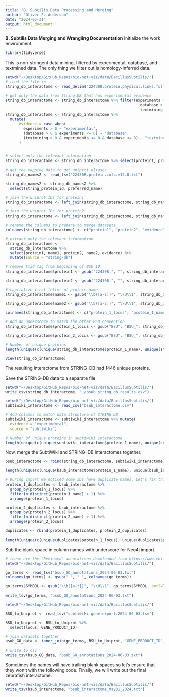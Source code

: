 ```yaml
---
title: "B. Subtilis Data Processing and Merging"
author: "Oliver F. Anderson"
date: "2024-05-31"
output: html_document
---
```


**B. Subtilis Data Merging and Wrangling Documentation**
Initialize the work environment.
```r
library(tidyverse)
```

This is non-stringent data mining, filtered by experimental, database, and textmined data. The only thing we filter out is homology-inferred data.
```r
setwd("~/Desktop/GitHub_Repos/bio-net-viz/data/BacillusSubtilis/")
# read the file in
string_db_interactome <- read_delim("224308.protein.physical.links.full.v12.0.txt", delim = " ")

# get only the data from String-DB that has experimental evidence
string_db_interactome <- string_db_interactome %>% filter(experiments > 0 |
                                                            database > 0 |
                                                            textmining > 0)
string_db_interactome <- string_db_interactome %>% 
  mutate(
      evidence = case_when(
        experiments > 0 ~ "experimental",
        (database > 0 & experiments <= 0) ~ "database",
        (textmining > 0 & experiments <= 0 & database <= 0) ~ "textmined")
      )


# select only the relevant information
string_db_interactome <- string_db_interactome %>% select(protein1, protein2, evidence)

# get the mapping data to get uniprot aliases
string_db_names2 <- read_tsv("224308.protein.info.v12.0.txt")

string_db_names2 <- string_db_names2 %>%
  select(string_protein_id, preferred_name)

# join the uniprot IDs for protein1
string_db_interactome <- left_join(string_db_interactome, string_db_names2, by = c("protein1" = "string_protein_id"), relationship = "many-to-many")

# join the uniprot IDs for protein2
string_db_interactome <- left_join(string_db_interactome, string_db_names2, by = c("protein2" = "string_protein_id"), relationship = "many-to-many")

# rename the columns to prepare to merge datasets
colnames(string_db_interactome) <- c("protein1", "protein2", "evidence", "name1", "name2")

# extract only the relevant information
string_db_interactome <-
  string_db_interactome %>%
  select(protein1, name1, protein2, name2, evidence) %>%
  mutate(source = "string-db")

# remove txid tag from beginning of BSU_ID
string_db_interactome$protein1 <- gsub("224308.", "", string_db_interactome$protein1)

string_db_interactome$protein2 <- gsub("224308.", "", string_db_interactome$protein2)

# capitalize first letter of protein name
string_db_interactome$name1 <- gsub("\\b([a-z])", "\\U\\1", string_db_interactome$name1, perl=TRUE)

string_db_interactome$name2 <- gsub("\\b([a-z])", "\\U\\1", string_db_interactome$name2, perl=TRUE)

colnames(string_db_interactome) <- c("protein_1_locus", "protein_1_name", "protein_2_locus", "protein_2_name", "evidence", "source")

# Add an underscore to match the other BSU convention
string_db_interactome$protein_1_locus <- gsub("BSU", "BSU_", string_db_interactome$protein_1_locus)

string_db_interactome$protein_2_locus <- gsub("BSU", "BSU_", string_db_interactome$protein_2_locus)

# Number of unique proteins
length(unique(c(unique(string_db_interactome$protein_1_name), unique(string_db_interactome$protein_2_name))))

View(string_db_interactome)
```
The resulting interactome from STRING-DB had 1446 unique proteins.

Save the STRING-DB data to a separate file
```r
setwd("~/Desktop/GitHub_Repos/bio-net-viz/data/BacillusSubtilis/")
write_csv(string_db_interactome, "./bsub_string_db_results.csv")
```

```r
setwd("~/Desktop/GitHub_Repos/bio-net-viz/data/BacillusSubtilis/")
subtiwiki_interactome <- read_csv("bsub_interactome.csv")

# Add columns to match data structure of STRING DB
subtiwiki_interactome <- subtiwiki_interactome %>% mutate(
  evidence = "experimental",
  source = "subtiwiki")

# Number of unique proteins in subtiwiki interactome
length(unique(c(unique(subtiwiki_interactome$protein_1_name), unique(subtiwiki_interactome$protein_2_name))))
```


Now, merge the SubtiWiki and STRING-DB interactomes together.
```r
bsub_interactome <- rbind(string_db_interactome, subtiwiki_interactome)

length(unique(c(unique(bsub_interactome$protein_1_name), unique(bsub_interactome$protein_2_name))))

# During import we noticed some IDs have duplicate names. Let's fix this and set an alt_name parameter.
protein_1_duplicates <- bsub_interactome %>%
  group_by(protein_1_locus) %>%
  filter(n_distinct(protein_1_name) > 1) %>%
  arrange(protein_1_locus)

protein_2_duplicates <- bsub_interactome %>%
  group_by(protein_2_locus) %>%
  filter(n_distinct(protein_2_name) > 1) %>%
  arrange(protein_2_locus)

duplicates <- rbind(protein_1_duplicates, protein_2_duplicates)

length(unique(c(unique(duplicates$protein_1_locus), unique(duplicates$protein_2_locus))))
```

Sub the blank space in column names with underscore for Neo4j import.
```r
# these are the "Reviewed" annotations downloaded from https://www.ebi.ac.uk/QuickGO/annotations?taxonId=7955&taxonUsage=descendants&geneProductSubset=Swiss-Prot&geneProductType=protein
setwd("~/Desktop/GitHub_Repos/bio-net-viz/data/BacillusSubtilis/")

go_terms <- read_tsv("bsub_GO_annotations_2024-06-03.txt")
colnames(go_terms) <- gsub(" ", "_", colnames(go_terms))

go_terms$SYMBOL <- gsub("\\b([a-z])", "\\U\\1", go_terms$SYMBOL, perl=TRUE)

write_tsv(go_terms, "bsub_GO_annotations_2024-06-03.txt")
```

```r
setwd("~/Desktop/GitHub_Repos/bio-net-viz/data/BacillusSubtilis/")

BSU_to_Uniprot <- read_tsv("subtiwiki.gene.export.2024-06-03.tsv")

BSU_to_Uniprot <- BSU_to_Uniprot %>% 
  select(locus, GENE_PRODUCT_ID)

# join datasets together
bsub_GO_data <- inner_join(go_terms, BSU_to_Uniprot, "GENE_PRODUCT_ID", relationship="many-to-many")

# write to csv
write_tsv(bsub_GO_data, "bsub_GO_annotations_2024-06-03.txt")
```


Sometimes the names will have trailing blank spaces so let's ensure that they won't with the following code. Finally, we will write out the final zebrafish interactome.
```r
setwd("~/Desktop/GitHub_Repos/bio-net-viz/data/BacillusSubtilis/")
write_tsv(bsub_interactome, "bsub_interactome_May31_2024.txt")
```